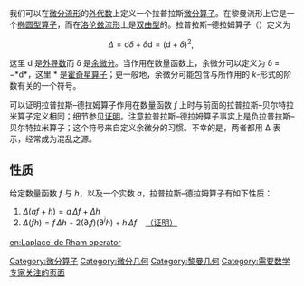 {{multiple issues|
{{howto|time=2019-03-01T10:02:18+00:00}}
{{inappropriate person|time=2019-03-01T10:02:18+00:00}}
{{inappropriate tone|time=2019-03-01T10:02:18+00:00}}
{{unreferenced|time=2019-03-01T10:02:18+00:00}}
{{expert|subject=数学|time=2010-10-21T12:37:40+00:00}}
{{intromissing|time=2010-10-21T12:37:40+00:00}}
}}
{{See|微分几何中的拉普拉斯算子#霍奇拉普拉斯算子}}
{{See|拉普拉斯－贝尔特拉米算子#拉普拉斯－德拉姆算子}}
我们可以在[[微分流形|微分流形]]的[[外代数|外代数]]上定义一个拉普拉斯[[微分算子|微分算子]]。在黎曼流形上它是一个[[椭圆型算子|椭圆型算子]]，而在[[洛伦兹流形|洛伦兹流形]]上是[[双曲型算子|双曲型]]的。拉普拉斯–德拉姆算子（{{lang|en|Laplace-de Rham operator}}）定义为

:<math>\Delta= \mathrm{d}\delta+\delta\mathrm{d} = (\mathrm{d}+\delta)^2,\;</math>

这里 d 是[[外导数|外导数]]而 δ 是[[余微分|余微分]]。当作用在数量函数上，余微分可以定义为 δ = −<math>*</math>d<math>*</math>，这里 <math>*</math> 是[[霍奇星算子|霍奇星算子]]；更一般地，余微分可能包含与所作用的 ''k''-形式的阶数有关的一个符号。

可以证明拉普拉斯–德拉姆算子作用在数量函数 ''f'' 上时与前面的拉普拉斯–贝尔特拉米算子定义相同；细节参见[[拉普拉斯–贝尔特拉米算子/证明|证明]]。注意拉普拉斯–德拉姆算子事实上是负拉普拉斯–贝尔特拉米算子；这个符号来自定义余微分的习惯。不幸的是，两者都用 Δ 表示，经常成为混乱之源。

== 性质 ==
给定数量函数 ''f'' 与 ''h''，以及一个实数 ''a''，拉普拉斯–德拉姆算子有如下性质：
# <math>\Delta(af + h) = a\,\Delta f + \Delta h\!</math>
# <math>\Delta(fh) = f \,\Delta h + 2 (\partial_i f) (\partial^i h) + h\, \Delta f</math>    <font size="smaller" align="right">[[拉普拉斯–贝尔特拉米算子/证明|（证明）]]</font>
[[Category:微分算子|Category:微分算子]]
[[Category:微分几何|Category:微分几何]]
[[Category:黎曼几何|Category:黎曼几何]]

[[en:Laplace-de_Rham_operator|en:Laplace-de Rham operator]]
[[Category:需要数学专家关注的页面|Category:需要数学专家关注的页面]]